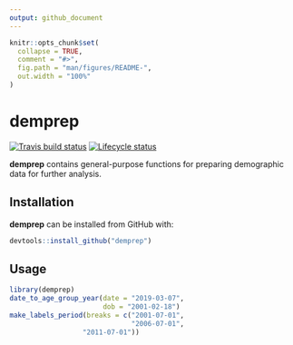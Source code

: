 ```yaml
---
output: github_document
---
```


<!-- README.md is generated from README.Rmd. Please edit that file -->

```r
knitr::opts_chunk$set(
  collapse = TRUE,
  comment = "#>",
  fig.path = "man/figures/README-",
  out.width = "100%"
)
```
# demprep

<!-- badges: start -->
[![Travis build status](https://travis-ci.com/bayesiandemography/demprep.svg?branch=master)](https://travis-ci.com/bayesiandemography/demprep)
[![Lifecycle status](https://img.shields.io/badge/lifecycle-experimental-orange.svg)](https://www.tidyverse.org/lifecycle/#experimental)
<!-- badges: end -->

**demprep** contains general-purpose functions for preparing demographic data for further analysis.


## Installation

**demprep** can be installed from GitHub with:

``` r
devtools::install_github("demprep")
```

## Usage

```r
library(demprep)
date_to_age_group_year(date = "2019-03-07",
                       dob = "2001-02-18")
make_labels_period(breaks = c("2001-07-01",
                              "2006-07-01",
			      "2011-07-01"))
```



